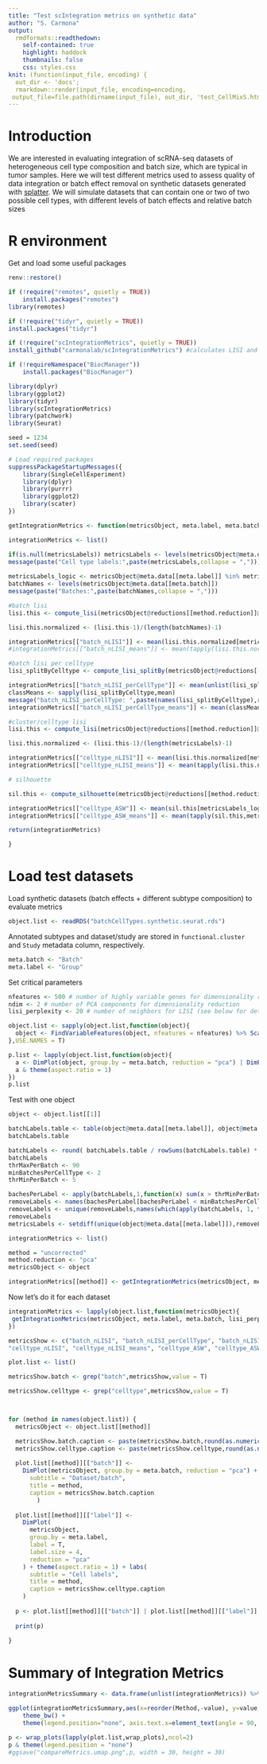 ```yaml
---
title: "Test scIntegration metrics on synthetic data"
author: "S. Carmona"
output:
  rmdformats::readthedown:
    self-contained: true
    highlight: haddock
    thumbnails: false
    css: styles.css
knit: (function(input_file, encoding) {
  out_dir <- 'docs';
  rmarkdown::render(input_file, encoding=encoding,
 output_file=file.path(dirname(input_file), out_dir, 'test_CellMixS.html'))})
---
```


# Introduction
  
We are interested in evaluating integration of scRNA-seq datasets of heterogeneous cell type composition and batch size, which are typical in tumor samples.
Here we will test different metrics used to assess quality of data integration or batch effect removal on synthetic datasets generated with [splatter](https://bioconductor.org/packages/release/bioc/vignettes/splatter/inst/doc/splatter.html).
We will simulate datasets that can contain one or two of two possible cell types, with different levels of batch effects and relative batch sizes


# R environment

Get and load some useful packages
```r
renv::restore()

if (!require("remotes", quietly = TRUE))
    install.packages("remotes")
library(remotes)

if (!require("tidyr", quietly = TRUE))
install.packages("tidyr")

if (!require("scIntegrationMetrics", quietly = TRUE))
install_github("carmonalab/scIntegrationMetrics") #calculates LISI and Silhouette

if (!requireNamespace("BiocManager"))
    install.packages("BiocManager")


```


```r
library(dplyr)
library(ggplot2)
library(tidyr)
library(scIntegrationMetrics)
library(patchwork)
library(Seurat)

seed = 1234
set.seed(seed)
```

```r
# Load required packages
suppressPackageStartupMessages({
    library(SingleCellExperiment)
    library(dplyr)
    library(purrr)
    library(ggplot2)
    library(scater)
})
```



```r
getIntegrationMetrics <- function(metricsObject, meta.label, meta.batch, lisi_perplexity, method.reduction, metricsLabels=NULL){

integrationMetrics <- list()

if(is.null(metricsLabels)) metricsLabels <- levels(metricsObject@meta.data[[meta.label]])
message(paste("Cell type labels:",paste(metricsLabels,collapse = ",")))
    
metricsLabels_logic <- metricsObject@meta.data[[meta.label]] %in% metricsLabels
batchNames <- levels(metricsObject@meta.data[[meta.batch]])
message(paste("Batches:",paste(batchNames,collapse = ",")))

#batch lisi
lisi.this <- compute_lisi(metricsObject@reductions[[method.reduction]]@cell.embeddings, meta_data = metricsObject@meta.data, label_colnames=meta.batch, perplexity = lisi_perplexity)[[1]]

lisi.this.normalized <- (lisi.this-1)/(length(batchNames)-1)

integrationMetrics[["batch_nLISI"]] <- mean(lisi.this.normalized[metricsLabels_logic]) 
#integrationMetrics[["batch_nLISI_means"]] <- mean(tapply(lisi.this.normalized,metricsObject@meta.data[[meta.label]],mean)[metricsLabels]) #means per cell type

#batch lisi per celltype 
lisi_splitByCelltype <- compute_lisi_splitBy(metricsObject@reductions[[method.reduction]]@cell.embeddings, meta_data = metricsObject@meta.data, label_colnames=meta.batch, perplexity = lisi_perplexity, split_by_colname=meta.label, normalize = T)

integrationMetrics[["batch_nLISI_perCellType"]] <- mean(unlist(lisi_splitByCelltype))
classMeans <- sapply(lisi_splitByCelltype,mean)
message("batch_nLISI_perCellType: ",paste(names(lisi_splitByCelltype),round(classMeans,2)," "))
integrationMetrics[["batch_nLISI_perCellType_means"]] <- mean(classMeans)

#cluster/celltype lisi
lisi.this <- compute_lisi(metricsObject@reductions[[method.reduction]]@cell.embeddings, meta_data = metricsObject@meta.data, label_colnames=meta.label, perplexity = lisi_perplexity)[[1]]

lisi.this.normalized <- (lisi.this-1)/(length(metricsLabels)-1)

integrationMetrics[["celltype_nLISI"]] <- mean(lisi.this.normalized[metricsLabels_logic]) 
integrationMetrics[["celltype_nLISI_means"]] <- mean(tapply(lisi.this.normalized,metricsObject@meta.data[[meta.label]],mean)[metricsLabels])

# silhouette

sil.this <- compute_silhouette(metricsObject@reductions[[method.reduction]]@cell.embeddings, meta_data = metricsObject@meta.data, label_colnames=meta.label)[[1]]

integrationMetrics[["celltype_ASW"]] <- mean(sil.this[metricsLabels_logic])
integrationMetrics[["celltype_ASW_means"]] <- mean(tapply(sil.this,metricsObject@meta.data[[meta.label]],mean)[metricsLabels])

return(integrationMetrics)

}
```



# Load test datasets

Load synthetic datasets (batch effects + different subtype composition) to evaluate metrics

```r
object.list <- readRDS("batchCellTypes.synthetic.seurat.rds")
```


Annotated subtypes and dataset/study are stored in `functional.cluster` and `Study` metadata column, respectively.

```r
meta.batch <- "Batch"
meta.label <- "Group"
```


Set critical parameters
```r
nfeatures <- 500 # number of highly variable genes for dimensionality reduction
ndim <- 2 # number of PCA components for dimensionality reduction 
lisi_perplexity <- 20 # number of neighbors for LISI (see below for details) to measure batch mixing
```


```r
object.list <- sapply(object.list,function(object){
  object <- FindVariableFeatures(object, nfeatures = nfeatures) %>% ScaleData() %>% RunPCA(npcs=ndim)  
},USE.NAMES = T)
```

```r
p.list <- lapply(object.list,function(object){
  a <- DimPlot(object, group.by = meta.batch, reduction = "pca") | DimPlot(object, group.by = meta.label, reduction = "pca") 
  a & theme(aspect.ratio = 1)
})
p.list
```

Test with one object

```r
object <- object.list[[1]]
```

```r
batchLabels.table <- table(object@meta.data[[meta.label]], object@meta.data[[meta.batch]])
batchLabels.table
```

```r
batchLabels <- round( batchLabels.table / rowSums(batchLabels.table) * 100) 
batchLabels
thrMaxPerBatch <- 90
minBatchesPerCellType <- 2
thrMinPerBatch <- 5
```

```r
bachesPerLabel <- apply(batchLabels,1,function(x) sum(x > thrMinPerBatch) )
removeLabels <- names(bachesPerLabel[bachesPerLabel < minBatchesPerCellType ])
removeLabels <- unique(removeLabels,names(which(apply(batchLabels, 1, function(x) max(x) > thrMaxPerBatch) ))) #  contributed in more than 90% by a single dataset/batch
removeLabels
metricsLabels <- setdiff(unique(object@meta.data[[meta.label]]),removeLabels)
```

```r
integrationMetrics <- list()

method = "uncorrected"
method.reduction <- "pca"
metricsObject <- object

integrationMetrics[[method]] <- getIntegrationMetrics(metricsObject, meta.label, meta.batch, lisi_perplexity, method.reduction, metricsLabels = metricsLabels)
```


Now let's do it for each dataset
```r

integrationMetrics <- lapply(object.list,function(metricsObject){
 getIntegrationMetrics(metricsObject, meta.label, meta.batch, lisi_perplexity, method.reduction, metricsLabels = metricsLabels)
})
```
```r
metricsShow <- c("batch_nLISI", "batch_nLISI_perCellType", "batch_nLISI_perCellType_means", 
"celltype_nLISI", "celltype_nLISI_means", "celltype_ASW", "celltype_ASW_means")
```


```r
plot.list <- list()

metricsShow.batch <- grep("batch",metricsShow,value = T)

metricsShow.celltype <- grep("celltype",metricsShow,value = T)



for (method in names(object.list)) {
  metricsObject <- object.list[[method]]

  metricsShow.batch.caption <- paste(metricsShow.batch,round(as.numeric(integrationMetrics[[method]][metricsShow.batch]),2),collapse = "; ")
  metricsShow.celltype.caption <- paste(metricsShow.celltype,round(as.numeric(integrationMetrics[[method]][metricsShow.celltype]),2),collapse = "; ")
    
  plot.list[[method]][["batch"]] <-
    DimPlot(metricsObject, group.by = meta.batch, reduction = "pca") + theme(aspect.ratio = 1) + labs(
      subtitle = "Dataset/batch",
      title = method,
      caption = metricsShow.batch.caption
        )
  
  plot.list[[method]][["label"]] <-
    DimPlot(
      metricsObject,
      group.by = meta.label,
      label = T,
      label.size = 4,
      reduction = "pca"
    ) + theme(aspect.ratio = 1) + labs(
      subtitle = "Cell labels",
      title = method,
      caption = metricsShow.celltype.caption
    )
  
  p <- plot.list[[method]][["batch"]] | plot.list[[method]][["label"]]
  
  print(p)
  
}


```


# Summary of Integration Metrics

```r

integrationMetricsSummary <- data.frame(unlist(integrationMetrics)) %>% tibble::rownames_to_column() %>% dplyr::rename(value=unlist.integrationMetrics.) %>% separate(rowname, c("Method","Metric"), sep="\\.")

ggplot(integrationMetricsSummary,aes(x=reorder(Method,-value), y=value, fill=Method)) + geom_bar(stat="identity") + 
    theme_bw() + 
    theme(legend.position="none", axis.text.x=element_text(angle = 90, vjust = 0.5, hjust=1)) + xlab("Dataset") + facet_wrap(~Metric, scales = "free")

```


```r
p <- wrap_plots(lapply(plot.list,wrap_plots),ncol=2)
p & theme(legend.position = "none")
#ggsave("compareMetrics.umap.png",p, width = 30, height = 30)
```


